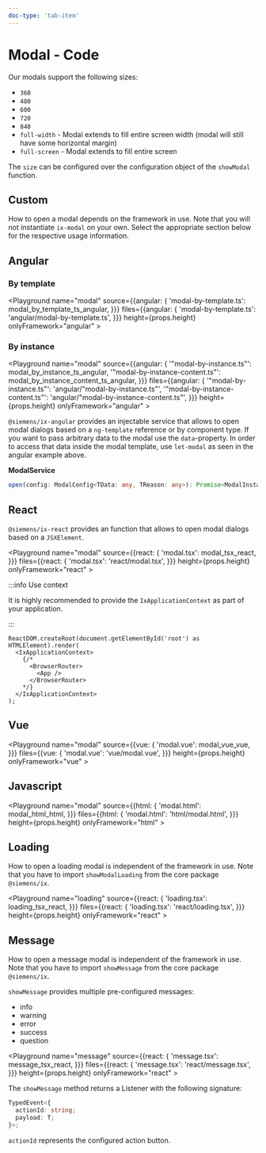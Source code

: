 ```yaml
---
doc-type: 'tab-item'
---
```




# Modal - Code

Our modals support the following sizes:

- `360`
- `480`
- `600`
- `720`
- `840`
- `full-width` - Modal extends to fill entire screen width (modal will still have some horizontal margin)
- `full-screen` - Modal extends to fill entire screen

The `size` can be configured over the configuration object of the `showModal` function.

<ModalSizesPlayground height="19rem" />

## Custom

How to open a modal depends on the framework in use. Note that you will not instantiate `ix-modal` on your own.
Select the appropriate section below for the respective usage information.

## Angular

### By template

<Playground
        name="modal" source={{angular: {
            'modal-by-template.ts': modal_by_template_ts_angular,
          }}}
        files={{angular: {
            'modal-by-template.ts': 'angular/modal-by-template.ts',
          }}}
        height={props.height}
        onlyFramework="angular"
        ></Playground>

### By instance

<Playground
        name="modal" source={{angular: {
            '"modal-by-instance.ts"': modal_by_instance_ts_angular,
            '"modal-by-instance-content.ts"': modal_by_instance_content_ts_angular,
          }}}
        files={{angular: {
            '"modal-by-instance.ts"': 'angular/"modal-by-instance.ts"',
            '"modal-by-instance-content.ts"': 'angular/"modal-by-instance-content.ts"',
          }}}
        height={props.height}
        onlyFramework="angular"
        ></Playground>

`@siemens/ix-angular` provides an injectable service that allows to open modal dialogs based on a `ng-template` reference or by component type.
If you want to pass arbitrary data to the modal use the `data`-property. In order to access that data inside the modal template, use `let-modal` as seen in the angular example above.

**ModalService**

```ts
open(config: ModalConfig<TData: any, TReason: any>): Promise<ModalInstance<TData>>
```

## React

`@siemens/ix-react` provides an function that allows to open modal dialogs based on a `JSXElement`.

<Playground
        name="modal" source={{react: {
            'modal.tsx': modal_tsx_react,
          }}}
        files={{react: {
            'modal.tsx': 'react/modal.tsx',
          }}}
        height={props.height}
        onlyFramework="react"
        ></Playground>

:::info Use context

It is highly recommended to provide the `IxApplicationContext` as part of your application.

:::

```tsx
ReactDOM.createRoot(document.getElementById('root') as HTMLElement).render(
  <IxApplicationContext>
    {/*
      <BrowserRouter>
        <App />
      </BrowserRouter>
    */}
  </IxApplicationContext>
);
```

## Vue

<Playground
        name="modal" source={{vue: {
            'modal.vue': modal_vue_vue,
          }}}
        files={{vue: {
            'modal.vue': 'vue/modal.vue',
          }}}
        height={props.height}
        onlyFramework="vue"
        ></Playground>

## Javascript

<Playground
        name="modal" source={{html: {
            'modal.html': modal_html_html,
          }}}
        files={{html: {
            'modal.html': 'html/modal.html',
          }}}
        height={props.height}
        onlyFramework="html"
        ></Playground>

## Loading

How to open a loading modal is independent of the framework in use. Note that you have to import `showModalLoading` from the core package `@siemens/ix`.

<Playground
        name="loading" source={{react: {
            'loading.tsx': loading_tsx_react,
          }}}
        files={{react: {
            'loading.tsx': 'react/loading.tsx',
          }}}
        height={props.height}
        onlyFramework="react"
        ></Playground>

## Message

How to open a message modal is independent of the framework in use. Note that you have to import `showMessage` from the core package `@siemens/ix`.

`showMessage` provides multiple pre-configured messages:

- info
- warning
- error
- success
- question

<Playground
        name="message" source={{react: {
            'message.tsx': message_tsx_react,
          }}}
        files={{react: {
            'message.tsx': 'react/message.tsx',
          }}}
        height={props.height}
        onlyFramework="react"
        ></Playground>

The `showMessage` method returns a Listener with the following signature:

```ts
TypedEvent<{
  actionId: string;
  payload: T;
}>;
```

`actionId` represents the configured action button.

<PropsHeaderJavaScriptApi />
<ModalConfig />
<ModalInstance />
<ModalService />
